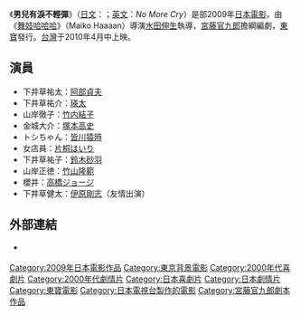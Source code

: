 {{Infobox Film
| name           = 男兒有淚不輕彈
| original_name  = {{lang|ja|なくもんか}}
| image          = 
| image_size     = 
| caption        = 電影海報
| director       = [[水田伸生|水田伸生]]
| producer       = [[奥田誠治|奥田誠治]]<br />飯沼伸之<br />清水啓太郎
| writer         = [[宮藤官九郎|宮藤官九郎]]
| starring       = [[阿部貞夫|阿部貞夫]]<br />[[瑛太|瑛太]]<br />[[竹內結子|竹內結子]]
| music          = [[岩代太郎|岩代太郎]]
| cinematography = 中山光一
| editing        = 平澤政吾
| distributor    = {{Flagicon|JPN}} [[東寶|東寶]]
| released       = {{Flagicon|JPN}} 2009年11月14日<br />{{Flagicon|ROC}} 2010年4月22日
| runtime        = 134分鐘
| country        = {{JPN}}
| language       = [[日語|日語]]
| budget         = 
| gross          = 
| preceded_by    = 
| followed_by    = 
}}
《'''男兒有淚不輕彈'''》（[[日文|日文]]：{{lang|ja|なくもんか}}；[[英文|英文]]：''No More Cry''）是部2009年[[日本電影|日本電影]]，由《[[舞妓哈哈哈|舞妓哈哈哈]]》（Maiko Haaaan）導演[[水田伸生|水田伸生]]執導，[[宮藤官九郎|宮藤官九郎]]擔綱編劇，[[東寶|東寶]]發行。[[台灣|台灣]]于2010年4月中上映。

==演員==
* 下井草祐太：[[阿部貞夫|阿部貞夫]]
* 下井草祐介：[[瑛太|瑛太]]
* 山岸徹子：[[竹内結子|竹内結子]]
* 金城大介：[[塚本高史|塚本高史]]
* トシちゃん：[[皆川猿時|皆川猿時]]
* 女店員：[[片桐はいり|片桐はいり]]
* 下井草祐子：[[鈴木砂羽|鈴木砂羽]]
* 山岸正徳：[[竹山隆範|竹山隆範]]
* 櫻井：[[高橋ジョージ|高橋ジョージ]]
* 下井草健太：[[伊原剛志|伊原剛志]]（友情出演）

== 外部連結 ==
* {{ja}} {{Official|http://nakumonka.jp/index.html}}

{{Movie-stub}}
{{DEFAULTSORT:Nakumonka}}
[[Category:2009年日本電影作品|Category:2009年日本電影作品]]
[[Category:東京背景電影|Category:東京背景電影]]
[[Category:2000年代喜劇片|Category:2000年代喜劇片]]
[[Category:2000年代劇情片|Category:2000年代劇情片]]
[[Category:日本喜劇片|Category:日本喜劇片]]
[[Category:日本劇情片|Category:日本劇情片]]
[[Category:東寶電影|Category:東寶電影]]
[[Category:日本電視台製作的電影|Category:日本電視台製作的電影]]
[[Category:宮藤官九郎劇本作品|Category:宮藤官九郎劇本作品]]